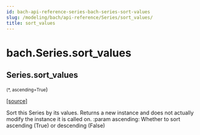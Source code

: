 ```yaml
---
id: bach-api-reference-series-bach-series-sort-values
slug: /modeling/bach/api-reference/Series/sort_values/
title: sort_values
---
```


# bach.Series.sort_values

<div className="method">

## <span className="additional-name">Series.</span><span className="name">sort_values</span>

<small className="parameter-list">(<span className="parameter" id="*">\*</span>, <span className="parameter" id="ascending">ascending=True</span></small>)


&#8203;<span className="view-source">[[source]](https://github.com/objectiv/objectiv-analytics/blob/main/bach/bach/series/series.py)</span>

<div className="content">

Sort this Series by its values.
Returns a new instance and does not actually modify the instance it is called on.
:param ascending: Whether to sort ascending (True) or descending (False)


</div>


</div>
